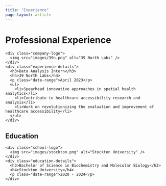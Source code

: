 ```yaml
---
title: "Experience"
page-layout: article
---
```


# Professional Experience

<div class="experience-container">
  <div class="experience-item">
    <div class="company-logo">
      <img src="images/39n.png" alt="39 North Labs" />
    </div>
    <div class="experience-details">
      <h3>Data Analysis Intern</h3>
      <h4>39 North Labs</h4>
      <p class="date-range">April 2023</p>
      <ul>
        <li>Spearhead innovative approaches in spatial health analytics</li>
        <li>Contribute to healthcare accessibility research and analysis</li>
        <li>Work on revolutionizing the evaluation and improvement of healthcare accessibility</li>
      </ul>
    </div>
  </div>
</div>

## Education

<div class="education-container">
  <div class="education-item">
    <div class="school-logo">
      <img src="images/stockton.png" alt="Stockton University" />
    </div>
    <div class="education-details">
      <h3>Bachelor of Science in Biochemistry and Molecular Biology</h3>
      <h4>Stockton University</h4>
      <p class="date-range">2020 - 2024</p>
    </div>
  </div>
</div>